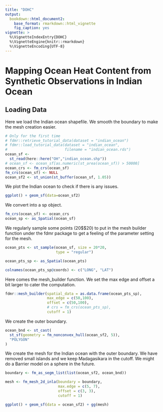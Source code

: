 ```yaml
---
title: "DOHC"
output: 
  bookdown::html_document2:
    base_format: rmarkdown::html_vignette
    fig_caption: yes
vignette: >
  %\VignetteIndexEntry{DOHC}
  %\VignetteEngine{knitr::rmarkdown}
  %\VignetteEncoding{UTF-8}
---
```

# Mapping Ocean Heat Content from Synthetic Observations in Indian Ocean

## Loading Data
Here we load the Indian ocean shapefile. We smooth the boundary to make the mesh creation easier. 
```r
# Only for the first time 
# fdmr::retrieve_tutorial_data(dataset = "indian_ocean")
# fdmr::load_tutorial_data(dataset = "indian_ocean", 
#                          filename = "indian_ocean.rds")
ocean_sf <-
  st_read(here::here("OH","indian_ocean.shp"))
# ocean_sf <- ocean_sf[as.numeric(st_area(ocean_sf)) > 50000]
ocean_crs <- fm_crs(ocean_sf) 
fm_crs(ocean_sf) <- NULL
ocean_sf2 <- st_union(st_buffer(ocean_sf, 1.05))
```

We plot the Indian ocean to check if there is any issues. 
```r
ggplot() + geom_sf(data=ocean_sf2)

```

We convert into a sp object.
```r
fm_crs(ocean_sf) <- ocean_crs
ocean_sp <- as_Spatial(ocean_sf)
```

We regularly sample some points (20$\times$20) to put in the mesh builder function under the fdmr package to get a feeling of the parameter setting for the mesh.
```r
ocean_pts <- st_sample(ocean_sf, size = 20*20,
                       type = "regular")

ocean_pts_sp <- as_Spatial(ocean_pts)

colnames(ocean_pts_sp@coords) <- c("LONG", "LAT")
```

Here comes the mesh_builder function. We set the max edge and offset a bit larger to cater the computation. 
```r
fdmr::mesh_builder(spatial_data = as.data.frame(ocean_pts_sp),
                   max_edge = c(50,100),
                   offset = c(50,100),
                   # crs = fm_crs(ocean_pts_sp),
                   cutoff = 1)
```

We create the outer boundary. 
```r
ocean_bnd <- st_cast(
  st_sf(geometry = fm_nonconvex_hull(ocean_sf2, 5)),
  "POLYGON"
)
```

We create the mesh for the Indian ocean with the outer boundary.
We have removed small islands and we keep Madagasikara in the cutoff. We might do a Barrier model on a sphere in the future.  
```r
boundary <- fm_as_segm_list(list(ocean_sf2, ocean_bnd))

mesh <- fm_mesh_2d_inla(boundary = boundary,
                        max.edge = c(5, 7),
                        offset = c(3, 3),
                        cutoff = 1)

ggplot() + geom_sf(data = ocean_sf2) + gg(mesh)
```

